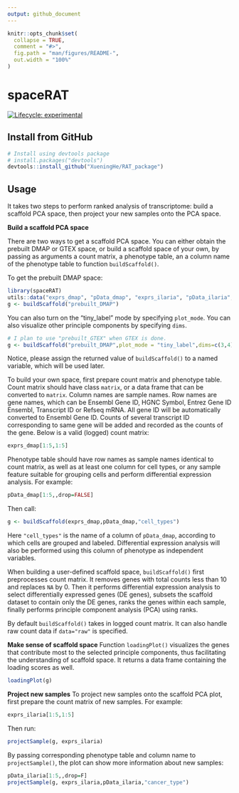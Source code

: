 ```yaml
---
output: github_document
---
```


<!-- README.md is generated from README.Rmd. Please edit that file -->

```r
knitr::opts_chunk$set(
  collapse = TRUE,
  comment = "#>",
  fig.path = "man/figures/README-",
  out.width = "100%"
)
```

# spaceRAT

<!-- badges: start -->
[![Lifecycle: experimental](https://img.shields.io/badge/lifecycle-experimental-orange.svg)](https://www.tidyverse.org/lifecycle/#experimental)
<!-- badges: end -->

## Install from GitHub
``` r
# Install using devtools package
# install.packages("devtools")
devtools::install_github("XueningHe/RAT_package")
```


## Usage

It takes two steps to perform ranked analysis of transcriptome: build a scaffold PCA space, then project your new samples onto the PCA space. 

**Build a scaffold PCA space**

There are two ways to get a scaffold PCA space. You can either obtain the prebuilt DMAP or GTEX space, or build a scaffold space of your own, by passing as arguments a count matrix, a phenotype table, an a column name of the phenotype table to function `buildScaffold()`.  
  
To get the prebuilt DMAP space:
```r
library(spaceRAT)
utils::data("exprs_dmap", "pData_dmap", "exprs_ilaria", "pData_ilaria", package = "spaceRAT")
g <- buildScaffold("prebuilt_DMAP")
```

You can also turn on the "tiny_label" mode by specifying `plot_mode`. You can also visualize other principle components by specifying `dims`.  
```r
# I plan to use "prebuilt_GTEX" when GTEX is done.
g <- buildScaffold("prebuilt_DMAP",plot_mode = "tiny_label",dims=c(3,4))
```

Notice, please assign the returned value of `buildScaffold()` to a named variable, which will be used later.  
  
To build your own space, first prepare count matrix and phenotype table. Count matrix should have class `matrix`, or a data frame that can be converted to `matrix`. Column names are sample names. Row names are gene names, which can be Ensembl Gene ID, HGNC Symbol, Entrez Gene ID Ensembl, Transcript ID or Refseq mRNA. All gene ID will be automatically converted to Ensembl Gene ID. Counts of several transcript ID corresponding to same gene will be added and recorded as the counts of the gene. Below is a valid (logged) count matrix:

```r
exprs_dmap[1:5,1:5]
```

Phenotype table should have row names as sample names identical to count matrix, as well as at least one column for cell types, or any sample feature suitable for grouping cells and perform differential expression analysis. For example:
```r
pData_dmap[1:5,,drop=FALSE]
```

Then call:
```r
g <- buildScaffold(exprs_dmap,pData_dmap,"cell_types")
```

Here `"cell_types"` is the name of a column of `pData_dmap`, according to which cells are grouped and labeled. Differential expression analysis will also be performed using this column of phenotype as independent variables.  
  
When building a user-defined scaffold space, `buildScaffold()` first preprocesses count matrix. It removes genes with total counts less than 10 and replaces `NA` by 0. Then it performs differential expression analysis to select differentially expressed genes (DE genes), subsets the scaffold dataset to contain only the DE genes, ranks the genes within each sample, finally performs principle component analysis (PCA) using ranks.

By default `buildScaffold()` takes in logged count matrix. It can also handle raw count data if `data="raw"` is specified. 

**Make sense of scaffold space**
Function `loadingPlot()` visualizes the genes that contribute most to the selected principle components, thus facilitating the understanding of scaffold space. It returns a data frame containing the loading scores as well.
```r
loadingPlot(g)
```


**Project new samples**
To project new samples onto the scaffold PCA plot, first prepare the count matrix of new samples. For example:
```r
exprs_ilaria[1:5,1:5]
```


Then run:
```r
projectSample(g, exprs_ilaria)
```

By passing corresponding phenotype table and column name to `projectSample()`, the plot can show more information about new samples:

```r
pData_ilaria[1:5,,drop=F]
projectSample(g, exprs_ilaria,pData_ilaria,"cancer_type")
```

